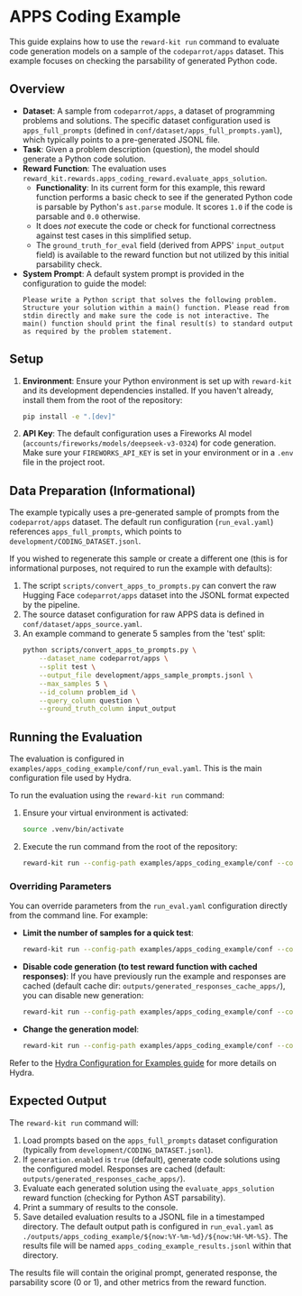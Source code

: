 # APPS Coding Example

This guide explains how to use the `reward-kit run` command to evaluate code generation models on a sample of the `codeparrot/apps` dataset. This example focuses on checking the parsability of generated Python code.

## Overview

*   **Dataset**: A sample from `codeparrot/apps`, a dataset of programming problems and solutions. The specific dataset configuration used is `apps_full_prompts` (defined in `conf/dataset/apps_full_prompts.yaml`), which typically points to a pre-generated JSONL file.
*   **Task**: Given a problem description (question), the model should generate a Python code solution.
*   **Reward Function**: The evaluation uses `reward_kit.rewards.apps_coding_reward.evaluate_apps_solution`.
    *   **Functionality**: In its current form for this example, this reward function performs a basic check to see if the generated Python code is parsable by Python's `ast.parse` module. It scores `1.0` if the code is parsable and `0.0` otherwise.
    *   It does *not* execute the code or check for functional correctness against test cases in this simplified setup.
    *   The `ground_truth_for_eval` field (derived from APPS' `input_output` field) is available to the reward function but not utilized by this initial parsability check.
*   **System Prompt**: A default system prompt is provided in the configuration to guide the model:
    ```
    Please write a Python script that solves the following problem. Structure your solution within a main() function. Please read from stdin directly and make sure the code is not interactive. The main() function should print the final result(s) to standard output as required by the problem statement.
    ```

## Setup

1.  **Environment**: Ensure your Python environment is set up with `reward-kit` and its development dependencies installed. If you haven't already, install them from the root of the repository:
    ```bash
    pip install -e ".[dev]"
    ```
2.  **API Key**: The default configuration uses a Fireworks AI model (`accounts/fireworks/models/deepseek-v3-0324`) for code generation. Make sure your `FIREWORKS_API_KEY` is set in your environment or in a `.env` file in the project root.

## Data Preparation (Informational)

The example typically uses a pre-generated sample of prompts from the `codeparrot/apps` dataset. The default run configuration (`run_eval.yaml`) references `apps_full_prompts`, which points to `development/CODING_DATASET.jsonl`.

If you wished to regenerate this sample or create a different one (this is for informational purposes, not required to run the example with defaults):
1.  The script `scripts/convert_apps_to_prompts.py` can convert the raw Hugging Face `codeparrot/apps` dataset into the JSONL format expected by the pipeline.
2.  The source dataset configuration for raw APPS data is defined in `conf/dataset/apps_source.yaml`.
3.  An example command to generate 5 samples from the 'test' split:
    ```bash
    python scripts/convert_apps_to_prompts.py \
        --dataset_name codeparrot/apps \
        --split test \
        --output_file development/apps_sample_prompts.jsonl \
        --max_samples 5 \
        --id_column problem_id \
        --query_column question \
        --ground_truth_column input_output
    ```

## Running the Evaluation

The evaluation is configured in `examples/apps_coding_example/conf/run_eval.yaml`. This is the main configuration file used by Hydra.

To run the evaluation using the `reward-kit run` command:

1.  Ensure your virtual environment is activated:
    ```bash
    source .venv/bin/activate
    ```
2.  Execute the run command from the root of the repository:
    ```bash
    reward-kit run --config-path examples/apps_coding_example/conf --config-name run_eval
    ```

### Overriding Parameters

You can override parameters from the `run_eval.yaml` configuration directly from the command line. For example:

*   **Limit the number of samples for a quick test**:
    ```bash
    reward-kit run --config-path examples/apps_coding_example/conf --config-name run_eval evaluation_params.limit_samples=2
    ```
*   **Disable code generation (to test reward function with cached responses)**:
    If you have previously run the example and responses are cached (default cache dir: `outputs/generated_responses_cache_apps/`), you can disable new generation:
    ```bash
    reward-kit run --config-path examples/apps_coding_example/conf --config-name run_eval generation.enabled=false
    ```
*   **Change the generation model**:
    ```bash
    reward-kit run --config-path examples/apps_coding_example/conf --config-name run_eval generation.model_name="accounts/fireworks/models/another-model"
    ```

Refer to the [Hydra Configuration for Examples guide](../developer_guide/hydra_configuration.mdx) for more details on Hydra.

## Expected Output

The `reward-kit run` command will:

1.  Load prompts based on the `apps_full_prompts` dataset configuration (typically from `development/CODING_DATASET.jsonl`).
2.  If `generation.enabled` is `true` (default), generate code solutions using the configured model. Responses are cached (default: `outputs/generated_responses_cache_apps/`).
3.  Evaluate each generated solution using the `evaluate_apps_solution` reward function (checking for Python AST parsability).
4.  Print a summary of results to the console.
5.  Save detailed evaluation results to a JSONL file in a timestamped directory. The default output path is configured in `run_eval.yaml` as `./outputs/apps_coding_example/${now:%Y-%m-%d}/${now:%H-%M-%S}`. The results file will be named `apps_coding_example_results.jsonl` within that directory.

The results file will contain the original prompt, generated response, the parsability score (0 or 1), and other metrics from the reward function.

